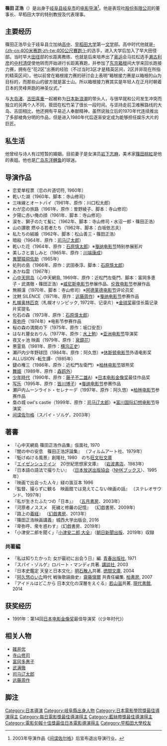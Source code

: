 {{Infobox entertainer
| name          = 篠田正浩
| image         = 
| caption       = 
| type          = 导演
| birthdate     = {{bda|1931|3|9|mf=y}}
| location      = {{JPN}}[[岐阜县|岐阜县]][[岐阜市|岐阜市]]
| birthname     = 
| spouse        = [[岩下志麻|岩下志麻]]
| children      = 
| deathdate     = 
| deathplace    = 
| yearsactive   = 1960年－2003年
| academyawards = 
| goldenglobeawards =
| baftaawards = 
| cesarawards = 
| goyaawards  = 
}}
'''篠田 正浩'''（{{bd|1931年|3月9日|||Shinoda Masahiro}}）是出身于[[岐阜县|岐阜县]][[岐阜市|岐阜市]]的[[电影导演|电影导演]]<ref>2003年导演作品《[[间谍佐尔格|间谍佐尔格]]》后宣布退出导演行业。</ref>。他是表现社[[股份有限公司|股份有限公司]]的董事长、早稻田大学的特别教授及{{link-ja|日中文化交流协会|日本中国文化交流協会}}代表理事。

== 主要经历 ==
篠田正浩毕业于歧阜县立加纳[[高中|高中]]、[[早稻田大学|早稻田大学]]第一[[文学|文学]]部。高中时代他就是[[400米赛跑|-{zh-cn:400米赛跑;zh-tw:400公尺賽跑;}-]]的选手，进入大学后加入了早大田径部。当时早大[[田径|田径]]部的长距离教练、也就是后来培养出了[[奥运|奥运]]会马拉松选手[[濑古利彦|濑古利彦]]的[[中村清|中村清]]促使他转而开始进行长距离赛跑，并参加了[[东京|东京]][[箱根|箱根]]间大学来回长跑接力赛，拥有在“花2区”出赛的经验（不过当时3区才是精英区间，2区并非现在所指的精英区间）。他以前曾在箱根接力赛的研讨会上表明“箱根接力赛是以箱根的山为目标的，而那些山的彼方就是富士山。所以箱根接力赛其实是年轻人在正月时朝着日本的灵峰奔跑的神圣仪式。”

与[[大岛渚|大岛渚]]、[[吉田喜重|吉田喜重]]一起被称为[[日本新浪潮|日本新浪潮]]的带头人，与很早就和公司发生冲突而独立的另两个人不同，筱田在松竹呆了很长一段时间。与坚持走前卫难解路线的大岛、吉田相比，他还拥有平易近人奉献精神，虽然说独立后的1970年代连续推出了多部棱角分明的作品，但是进入1980年代后逐渐安定成为能够担任娱乐大片的巨匠。

==私生活==
他曾经与诗人{{link-ja|白石嘉壽子|白石かずこ}}有过短暂的婚姻，目前妻子是女演员[[岩下志麻|岩下志麻]]，美术家[[篠田桃紅|篠田桃紅]]是他的表姐。他也是[[广岛东洋鲤鱼|广岛东洋鲤鱼]]的球迷。

== 导演作品 ==
* 恋爱单程票（恋の片道切符, 1960年） 
* 乾いた湖（1960年、脚本：寺山修司） 
* 三味線とオートバイ（1961年、原作：川口松太郎） 
* わが恋の旅路（1961年、原作：曽野綾子、脚本：寺山修司） 
* 夕陽に赤い俺の顔（1961年、脚本：寺山修司） 
* 涙を、獅子のたて髪に（1962年、脚本：寺山修司・水沼一郎・篠田正浩） 
* 山の讃歌 燃ゆる若者たち（1962年、脚本：白坂依志夫） 
* 私たちの結婚（1962年、脚本：松山善三・篠田正浩） 
* 暗殺（1964年、原作：[[司马辽太郎|司马辽太郎]]） 
* 乾いた花（1964年、原作：[[石原慎太郎|石原慎太郎]]）※[[戛纳电影节|戛纳电影节]]特别参展影片
* 美しさと哀しみと（1965年、原作：[[川端康成|川端康成]]） 
* [[異聞猿飛佐助|異聞猿飛佐助]]（1965年） 
* 処刑の島（1966年、原作：武田泰淳、脚本：[[石原慎太郎|石原慎太郎]]） 
* あかね雲（1967年） 
* [[心中天网岛|心中天网岛]]（心中天網島, 1969年、原作：近松門左衛門、脚本：富岡多恵子・武満徹・篠田正浩）※[[威尼斯电影节|威尼斯电影节]]参展作品、[[伦敦电影节|伦敦电影节]]参展作品
* 無頼漢（1970年、脚本：寺山修司）※[[阿德莱德电影节|阿德莱德电影节]]评论员奖
* 沈黙 SILENCE（1971年、原作：[[远藤周作|远藤周作]]）※[[戛纳电影节|戛纳电影节]]参赛作品
* [[札幌奥林匹克|札幌奥林匹克]]（札幌オリンピック, 1972年、记录片）※[[金球奖|金球奖]]最佳长篇记录片奖提名
* 化石の森（1973年、原作：[[石原慎太郎|石原慎太郎]]） 
* [[卑弥呼|卑弥呼]]（1974年）※电影节参赛作品 
* 桜の森の満開の下（1975年、原作：坂口安吾） 
* はなれ瞽女おりん（1977年、原作：[[水上勉|水上勉]]）※[[亚洲电影节|亚洲电影节]]导演奖
* 夜叉ヶ池 映画（1979年、原作：[[泉鏡花|泉鏡花]]） 
* 悪霊島（1981年、原作：[[横沟正史|横沟正史]]） 
* 瀬戸内少年野球団（1984年、原作：阿久悠）※[[休斯顿电影节|休斯顿电影节]]外语电影奖 
* ALLUSION -転生譚-（1985年） 
* 鑓の権三（1986年、原作：近松門左衛門）※[[柏林电影节|柏林电影节]]银熊奖
* [[舞姫|舞姫]]（1989年、原作：[[森鸥外|森鸥外]]） 
* [[少年時代|少年時代]]（1990年、原作：[[藤子不二雄A|藤子不二雄A]]）※[[日本电影金像奖|日本电影金像奖]]最佳作品奖 
* [[写乐_(电影)|写乐]]（1995年、原作：[[皆川博子|皆川博子]]）※[[戛纳电影节|戛纳电影节]]参赛作品
* 瀬戸内ムーンライト・セレナーデ（1997年、原作：阿久悠）※[[柏林电影节|柏林电影节]]参赛作品
* 梟の城 owl's castle（1999年、原作：[[司马辽太郎|司马辽太郎]]）※[[富川国际幻想电影节|富川国际幻想电影节]]导演奖
* [[间谍佐尔格|间谍佐尔格]]（スパイ・ゾルゲ，2003年）

== 著書 ==
*『心中天網島 篠田正浩作品集』仮面社, 1970 
*『闇の中の安息　篠田正浩評論集』 （フィルムアート社、1979年）
*『駈けぬける風景』創隆社, 1980　のち[[旺文社文庫|旺文社文庫]]
*『[[エイゼンシュテイン|エイゼンシュテイン]]　20世紀思想家文庫』 （[[岩波書店|岩波書店]]、1983年）
*『日本語の語法で撮りたい』 （[[NHK出版|日本放送出版協会]]〈[[NHKブックス|NHKブックス]]〉、1995年）
*『映画で出会った人々』緑の笛豆本 1996
*『監督、撮らずに観る　映画館では見えてこない映画の話』 （ステレオサウンド、1997年）
*『私が生きたふたつの「日本」』 （[[五月書房|五月書房]]、2003年）
*『河原者ノススメ　死穢と修羅の記憶』 （幻戯書房、2009年）
*『路上の[[源義経|義経]]』 （[[幻戯書房|幻戯書房]]、2013年）
*『篠田正浩映画講義』城西大学出版会, 2016
*『卑弥呼、衆を惑わす』（幻戯書房、2019年）
*「小津安二郎を聞く」『[[小津安二郎_大全|小津安二郎 大全]]』（[[朝日新聞出版|朝日新聞出版]]、2019年）収録
 
===共著編===   
*『私は知りたかった 女が最初に出会う日』編. [[青春出版社|青春出版社]], 1971 
*『スパイ・ゾルゲ』ロバート・マンディ共著. [[講談社|講談社]], 2003
*『日本史鑑定 天皇と日本文化』[[明石散人|明石散人]]共著. [[徳間文庫|徳間文庫]], 2004
*『[[阿久悠|阿久悠]]のいた時代 戦後歌謡曲史』[[齋藤愼爾|齋藤愼爾]] 共責任編集. [[柏書房|柏書房]], 2007
*『アイドルはどこから 日本文化の深層をえぐる』[[若山滋|若山滋]]共著. [[現代書館|現代書館]], 2014

== 获奖经历 ==
*1991年：第14回[[日本电影金像奖|日本电影金像奖]]最佳导演奖（《少年时代》）

== 相关人物 ==
*[[碓井优|碓井优]]
*[[寺山修司|寺山修司]]
*[[富冈多惠子|富冈多惠子]]
*[[武满徹|武满徹]]
*[[司马辽太郎|司马辽太郎]]
*[[远藤周作|远藤周作]]

== 脚注 ==
{{Reflist}}
{{日本電影影評人大獎導演獎}}
{{日本電影金像獎最佳導演}}
{{每日電影獎最佳導演}}
{{藍絲帶獎最佳導演}}
{{電影旬報十佳獎最佳日本電影導演}}

{{Authority control}}
{{DEFAULTSORT:Shinoda Masahiro}}
[[Category:日本導演|Category:日本導演]]
[[Category:岐阜縣出身人物|Category:岐阜縣出身人物]]
[[Category:日本電影學院獎最佳導演得主|Category:日本電影學院獎最佳導演得主]]
[[Category:每日電影獎最佳導演得主|Category:每日電影獎最佳導演得主]]
[[Category:藍絲帶獎最佳導演得主|Category:藍絲帶獎最佳導演得主]]
[[Category:電影旬報十佳獎最佳日本電影導演得主|Category:電影旬報十佳獎最佳日本電影導演得主]]
[[Category:早稻田大學校友|Category:早稻田大學校友]]